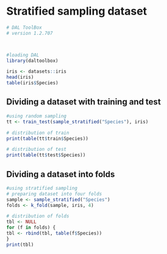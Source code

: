 # Stratified sampling dataset

```r
# DAL ToolBox
# version 1.2.707



#loading DAL
library(daltoolbox) 
```

```r
iris <- datasets::iris
head(iris)
table(iris$Species)
```

## Dividing a dataset with training and test

```r
#using random sampling
tt <- train_test(sample_stratified("Species"), iris)

# distribution of train
print(table(tt$train$Species))

# distribution of test
print(table(tt$test$Species))
```

## Dividing a dataset into folds

```r
#using stratified sampling
# preparing dataset into four folds
sample <- sample_stratified("Species")
folds <- k_fold(sample, iris, 4)

# distribution of folds
tbl <- NULL
for (f in folds) {
tbl <- rbind(tbl, table(f$Species))
}
print(tbl)
```

